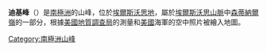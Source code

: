 {{Coord|78|19|S|84|26|W|source:GNIS|display=title}}

'''迪基峰'''（{{lang-en|Dickey Peak}}）是[[南極洲|南極洲]]的山峰，位於[[埃爾斯沃思地|埃爾斯沃思地]]，屬於[[埃爾斯沃思山脈|埃爾斯沃思山脈]]中[[森蒂納爾嶺|森蒂納爾嶺]]的一部分，根據[[美國地質調查局|美國地質調查局]]的測量和[[美國|美國]]海軍的空中照片被繪入地圖。

{{DEFAULTSORT:Dickey Peak}}
[[Category:南極洲山峰|Category:南極洲山峰]]


{{EllsworthLand-geo-stub}}